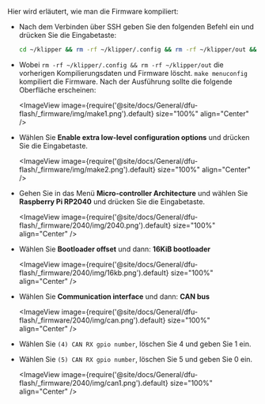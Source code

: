 Hier wird erläutert, wie man die Firmware kompiliert:
* Nach dem Verbinden über SSH geben Sie den folgenden Befehl ein und drücken Sie die Eingabetaste:

    ```bash
    cd ~/klipper && rm -rf ~/klipper/.config && rm -rf ~/klipper/out && make menuconfig
    ```

* Wobei `rm -rf ~/klipper/.config && rm -rf ~/klipper/out` die vorherigen Kompilierungsdaten und Firmware löscht. `make menuconfig` kompiliert die Firmware. Nach der Ausführung sollte die folgende Oberfläche erscheinen:

    <ImageView image={require('@site/docs/General/dfu-flash/_firmware/img/make1.png').default} size="100%" align="Center" />

* Wählen Sie **Enable extra low-level configuration options** und drücken Sie die Eingabetaste.

    <ImageView image={require('@site/docs/General/dfu-flash/_firmware/img/make2.png').default} size="100%" align="Center" />

* Gehen Sie in das Menü **Micro-controller Architecture** und wählen Sie **Raspberry Pi RP2040** und drücken Sie die Eingabetaste.

    <ImageView image={require('@site/docs/General/dfu-flash/_firmware/2040/img/2040.png').default} size="100%" align="Center" />

* Wählen Sie **Bootloader offset** und dann: **16KiB bootloader**

    <ImageView image={require('@site/docs/General/dfu-flash/_firmware/2040/img/16kb.png').default} size="100%" align="Center" />

* Wählen Sie **Communication interface** und dann: **CAN bus**

    <ImageView image={require('@site/docs/General/dfu-flash/_firmware/2040/img/can.png').default} size="100%" align="Center" />

* Wählen Sie `(4) CAN RX gpio number`, löschen Sie 4 und geben Sie 1 ein.
* Wählen Sie `(5) CAN RX gpio number`, löschen Sie 5 und geben Sie 0 ein.

    <ImageView image={require('@site/docs/General/dfu-flash/_firmware/2040/img/can1.png').default} size="100%" align="Center" />